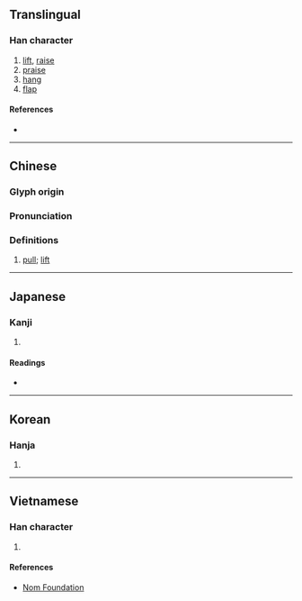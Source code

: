 {{character info/new}}
==Translingual==

===Han character===
{{Han char|rn=64|rad=手|as=09|sn=12|four=58021|canj=QOMN|ids=⿰扌俞}}

# [[lift]], [[raise]]
# [[praise]]
# [[hang]]
# [[flap]]

====References====
* {{Han ref|kx=0440.270|dkj=12320|dj=0791.240|hdz=31921.020|uh=63C4|ud=25540|bh=D967|bd=55655}}

----

==Chinese==
{{zh-forms}}

===Glyph origin===
{{Han etym}}
{{Han compound|扌|俞|ls=psc|t1=hand|c1=s|c2=p}}

===Pronunciation===
{{zh-pron
|m=yú,yóu
|c=jyu4
|cat=v
}}

===Definitions===
{{zh-hanzi}}

# {{lb|zh|formal}} [[pull]]; [[lift]]

----

==Japanese==

===Kanji===
{{ja-kanji|grade=|rs=手09}}

# {{defn|lang=ja|sort=手09}}

====Readings====
* {{ja-readings|on=ゆ,ゆう|kun=ひく,うごかす,なぶる}}

----

==Korean==

===Hanja===
{{ko-hanja|hangeul=유|eumhun=|rv=yu|mr=yu|y=yu}}

# {{defn|lang=ko|sort=手09}}

----

==Vietnamese==

===Han character===
{{vi-hantu|rs=手09|[[du]], [[dũ]]}}

# {{defn|lang=vi|sort=手09}}

====References====
* [http://nomfoundation.org/common/nom_details.php?codepoint=63c4 Nom Foundation]